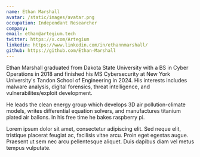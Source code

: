 ```yaml
---
name: Ethan Marshall
avatar: /static/images/avatar.png
occupation: Independant Researcher
company: 
email: ethan@artegium.tech
twitter: https://x.com/Artegium
linkedin: https://www.linkedin.com/in/ethannmarshall/
github: https://github.com/Ethan-Marshall
---
```


Ethan Marshall graduated from Dakota State University with a BS in Cyber Operations in 2018 and finished his MS Cybersecurity at New York University's Tandon School of Engineering in 2024. His interests includes malware analysis, digital forensics, threat intelligence, and vulnerabilites/exploit development.

He leads the clean energy group which develops 3D air pollution-climate models, writes differential equation solvers, and manufactures titanium plated air ballons. In his free time he bakes raspberry pi.

Lorem ipsum dolor sit amet, consectetur adipiscing elit. Sed neque elit, tristique placerat feugiat ac, facilisis vitae arcu. Proin eget egestas augue. Praesent ut sem nec arcu pellentesque aliquet. Duis dapibus diam vel metus tempus vulputate.
